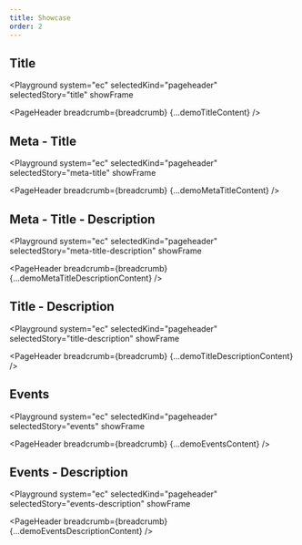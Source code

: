 ```yaml
---
title: Showcase
order: 2
---
```




## Title

<Playground
  system="ec"
  selectedKind="pageheader"
  selectedStory="title"
  showFrame
>
  <PageHeader breadcrumb={breadcrumb} {...demoTitleContent} />
</Playground>

## Meta - Title

<Playground
  system="ec"
  selectedKind="pageheader"
  selectedStory="meta-title"
  showFrame
>
  <PageHeader breadcrumb={breadcrumb} {...demoMetaTitleContent} />
</Playground>

## Meta - Title - Description

<Playground
  system="ec"
  selectedKind="pageheader"
  selectedStory="meta-title-description"
  showFrame
>
  <PageHeader breadcrumb={breadcrumb} {...demoMetaTitleDescriptionContent} />
</Playground>

## Title - Description

<Playground
  system="ec"
  selectedKind="pageheader"
  selectedStory="title-description"
  showFrame
>
  <PageHeader breadcrumb={breadcrumb} {...demoTitleDescriptionContent} />
</Playground>

## Events

<Playground
  system="ec"
  selectedKind="pageheader"
  selectedStory="events"
  showFrame
>
  <PageHeader breadcrumb={breadcrumb} {...demoEventsContent} />
</Playground>

## Events - Description

<Playground
  system="ec"
  selectedKind="pageheader"
  selectedStory="events-description"
  showFrame
>
  <PageHeader breadcrumb={breadcrumb} {...demoEventsDescriptionContent} />
</Playground>
